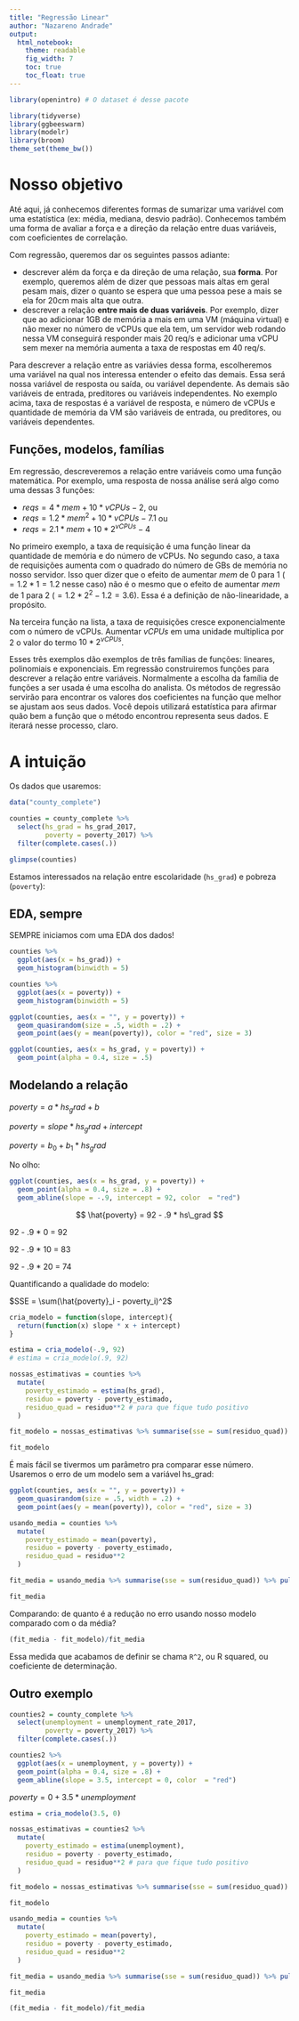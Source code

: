 ```yaml
---
title: "Regressão Linear"
author: "Nazareno Andrade"
output: 
  html_notebook:
    theme: readable
    fig_width: 7
    toc: true
    toc_float: true
---
```


```r
library(openintro) # O dataset é desse pacote

library(tidyverse)
library(ggbeeswarm)
library(modelr)
library(broom)
theme_set(theme_bw())
```

# Nosso objetivo

Até aqui, já conhecemos diferentes formas de sumarizar uma variável com uma estatística (ex: média, mediana, desvio padrão). Conhecemos também uma forma de avaliar a força e a direção da relação entre duas variáveis, com coeficientes de correlação.

Com regressão, queremos dar os seguintes passos adiante:

-   descrever além da força e da direção de uma relação, sua **forma**. Por exemplo, queremos além de dizer que pessoas mais altas em geral pesam mais, dizer o quanto se espera que uma pessoa pese a mais se ela for 20cm mais alta que outra.\
-   descrever a relação **entre mais de duas variáveis**. Por exemplo, dizer que ao adicionar 1GB de memória a mais em uma VM (máquina virtual) e não mexer no número de vCPUs que ela tem, um servidor web rodando nessa VM conseguirá responder mais 20 req/s e adicionar uma vCPU sem mexer na memória aumenta a taxa de respostas em 40 req/s.

Para descrever a relação entre as variávies dessa forma, escolheremos uma variável na qual nos interessa entender o efeito das demais. Essa será nossa variável de resposta ou saída, ou variável dependente. As demais são variáveis de entrada, preditores ou variáveis independentes. No exemplo acima, taxa de respostas é a variável de resposta, e número de vCPUs e quantidade de memória da VM são variáveis de entrada, ou preditores, ou variáveis dependentes.

## Funções, modelos, famílias

Em regressão, descreveremos a relação entre variáveis como uma função matemática. Por exemplo, uma resposta de nossa análise será algo como uma dessas 3 funções:

-   $reqs = 4 *mem + 10*vCPUs -2$, ou\
-   $reqs = 1.2 *mem^2 + 10*vCPUs -7.1$ ou\
-   $reqs = 2.1 *mem + 10*2^{vCPUs} - 4$

No primeiro exemplo, a taxa de requisição é uma função linear da quantidade de memória e do número de vCPUs. No segundo caso, a taxa de requisições aumenta com o quadrado do número de GBs de memória no nosso servidor. Isso quer dizer que o efeito de aumentar $mem$ de 0 para 1 ($=1.2*1 = 1.2$ nesse caso) não é o mesmo que o efeito de aumentar $mem$ de 1 para 2 ($=1.2*2^2 - 1.2=3.6$). Essa é a definição de não-linearidade, a propósito.

Na terceira função na lista, a taxa de requisições cresce exponencialmente com o número de vCPUs. Aumentar $vCPUs$ em uma unidade multiplica por 2 o valor do termo $10*2^{vCPUs}$.

Esses três exemplos dão exemplos de três famílias de funções: lineares, polinomiais e exponenciais. Em regressão construiremos funções para descrever a relação entre variáveis. Normalmente a escolha da família de funções a ser usada é uma escolha do analista. Os métodos de regressão servirão para encontrar os valores dos coeficientes na função que melhor se ajustam aos seus dados. Você depois utilizará estatística para afirmar quão bem a função que o método encontrou representa seus dados. E iterará nesse processo, claro.

# A intuição

Os dados que usaremos:

```r
data("county_complete")

counties = county_complete %>% 
  select(hs_grad = hs_grad_2017, 
         poverty = poverty_2017) %>% 
  filter(complete.cases(.))

glimpse(counties)
```

Estamos interessados na relação entre escolaridade (`hs_grad`) e pobreza (`poverty`):

## EDA, sempre

SEMPRE iniciamos com uma EDA dos dados!

```r
counties %>% 
  ggplot(aes(x = hs_grad)) + 
  geom_histogram(binwidth = 5)

counties %>% 
  ggplot(aes(x = poverty)) + 
  geom_histogram(binwidth = 5)
```

```r
ggplot(counties, aes(x = "", y = poverty)) + 
  geom_quasirandom(size = .5, width = .2) + 
  geom_point(aes(y = mean(poverty)), color = "red", size = 3)
```

```r
ggplot(counties, aes(x = hs_grad, y = poverty)) + 
  geom_point(alpha = 0.4, size = .5)
```

## Modelando a relação

$poverty = a * hs_grad + b$

$poverty = slope * hs_grad + intercept$

$poverty = b_0 + b_1 * hs_grad$

No olho:

```r
ggplot(counties, aes(x = hs_grad, y = poverty)) + 
  geom_point(alpha = 0.4, size = .8) + 
  geom_abline(slope = -.9, intercept = 92, color  = "red") 
```

$$
\hat{poverty} = 92 - .9 * hs\_grad
$$

92 - .9 \* 0 = 92

92 - .9 \* 10 = 83

92 - .9 \* 20 = 74

Quantificando a qualidade do modelo:

$SSE = \sum(\hat{poverty}_i - poverty_i)^2$

```r
cria_modelo = function(slope, intercept){
  return(function(x) slope * x + intercept)
}

estima = cria_modelo(-.9, 92)
# estima = cria_modelo(.9, 92)

nossas_estimativas = counties %>% 
  mutate(
    poverty_estimado = estima(hs_grad), 
    residuo = poverty - poverty_estimado, 
    residuo_quad = residuo**2 # para que fique tudo positivo
  )

fit_modelo = nossas_estimativas %>% summarise(sse = sum(residuo_quad)) %>% pull(sse)

fit_modelo
```

É mais fácil se tivermos um parâmetro pra comparar esse número. Usaremos o erro de um modelo sem a variável hs_grad:

```r
ggplot(counties, aes(x = "", y = poverty)) + 
  geom_quasirandom(size = .5, width = .2) + 
  geom_point(aes(y = mean(poverty)), color = "red", size = 3)
```

```r
usando_media = counties %>% 
  mutate(
    poverty_estimado = mean(poverty), 
    residuo = poverty - poverty_estimado, 
    residuo_quad = residuo**2
  )

fit_media = usando_media %>% summarise(sse = sum(residuo_quad)) %>% pull(sse)

fit_media
```

Comparando: de quanto é a redução no erro usando nosso modelo comparado com o da média?

```r
(fit_media - fit_modelo)/fit_media
```

Essa medida que acabamos de definir se chama `R^2`, ou R squared, ou coeficiente de determinação.

## Outro exemplo

```r
counties2 = county_complete %>% 
  select(unemployment = unemployment_rate_2017, 
         poverty = poverty_2017) %>% 
  filter(complete.cases(.))

counties2 %>% 
  ggplot(aes(x = unemployment, y = poverty)) + 
  geom_point(alpha = 0.4, size = .8) + 
  geom_abline(slope = 3.5, intercept = 0, color  = "red") 
```

$poverty = 0 + 3.5 * unemployment$

```r
estima = cria_modelo(3.5, 0)

nossas_estimativas = counties2 %>% 
  mutate(
    poverty_estimado = estima(unemployment), 
    residuo = poverty - poverty_estimado, 
    residuo_quad = residuo**2 # para que fique tudo positivo
  )

fit_modelo = nossas_estimativas %>% summarise(sse = sum(residuo_quad)) %>% pull(sse)

fit_modelo
```

```r
usando_media = counties %>% 
  mutate(
    poverty_estimado = mean(poverty), 
    residuo = poverty - poverty_estimado, 
    residuo_quad = residuo**2
  )

fit_media = usando_media %>% summarise(sse = sum(residuo_quad)) %>% pull(sse)

fit_media
```

```r
(fit_media - fit_modelo)/fit_media
```
